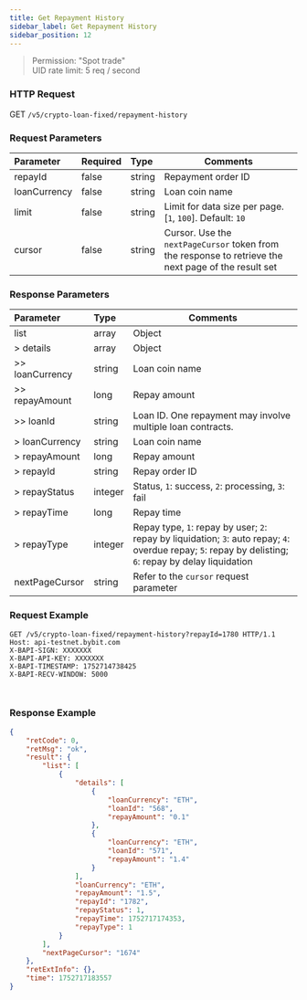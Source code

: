 ```yaml
---
title: Get Repayment History
sidebar_label: Get Repayment History
sidebar_position: 12
---
```

> Permission: "Spot trade"<br/>
> UID rate limit: 5 req / second

### HTTP Request
GET `/v5/crypto-loan-fixed/repayment-history`

### Request Parameters
| Parameter | Required | Type | Comments|
|:----- |:-------|:-----|------ |
|repayId|false|string|Repayment order ID|
|loanCurrency|false|string|Loan coin name|
|limit |false |string |Limit for data size per page. [`1`, `100`]. Default: `10`|
|cursor |false |string |Cursor. Use the `nextPageCursor` token from the response to retrieve the next page of the result set|

### Response Parameters
| Parameter | Type | Comments|
|:----- |:-----|----- |
|list|array|Object|
|> details|array |Object|
|>> loanCurrency|string |Loan coin name|
|>> repayAmount|long |Repay amount|
|>> loanId|string |Loan ID. One repayment may involve multiple loan contracts.|
|> loanCurrency|string |Loan coin name|
|> repayAmount|long |Repay amount|
|> repayId|string |Repay order ID|
|> repayStatus|integer |Status, `1`: success, `2`: processing, `3`: fail|
|> repayTime|long |Repay time|
|> repayType|integer |Repay type, `1`: repay by user; `2`: repay by liquidation; `3`: auto repay; `4`: overdue repay; `5`: repay by delisting; `6`: repay by delay liquidation|
|nextPageCursor |string |Refer to the `cursor` request parameter |

### Request Example

<Tabs groupId="programming-languages">
<TabItem value="http" label="HTTP">

```http
GET /v5/crypto-loan-fixed/repayment-history?repayId=1780 HTTP/1.1
Host: api-testnet.bybit.com
X-BAPI-SIGN: XXXXXXX
X-BAPI-API-KEY: XXXXXXX
X-BAPI-TIMESTAMP: 1752714738425
X-BAPI-RECV-WINDOW: 5000
```

</TabItem>
<TabItem value="python" label="Python">

```python

```

</TabItem>

<TabItem value="Node" label="Node.js">

```n4js

```

</TabItem>
</Tabs>

### Response Example

```json
{
    "retCode": 0,
    "retMsg": "ok",
    "result": {
        "list": [
            {
                "details": [
                    {
                        "loanCurrency": "ETH",
                        "loanId": "568",
                        "repayAmount": "0.1"
                    },
                    {
                        "loanCurrency": "ETH",
                        "loanId": "571",
                        "repayAmount": "1.4"
                    }
                ],
                "loanCurrency": "ETH",
                "repayAmount": "1.5",
                "repayId": "1782",
                "repayStatus": 1,
                "repayTime": 1752717174353,
                "repayType": 1
            }
        ],
        "nextPageCursor": "1674"
    },
    "retExtInfo": {},
    "time": 1752717183557
}
```
